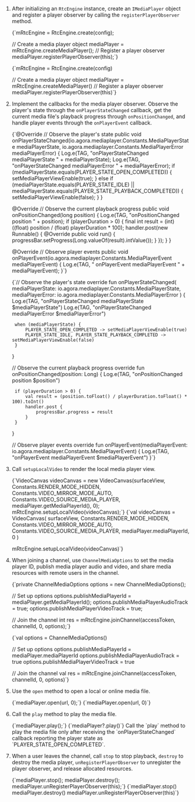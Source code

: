 
<PlatformWrapper platform="android">


1. After initializing an `RtcEngine` instance, create an `IMediaPlayer` object and register a player observer by calling the `registerPlayerObserver` method.

   <Tabs groupId="language">
   <TabItem value="java" label="Java">
   <CodeBlock language="java" showLineNumbers>
   {`mRtcEngine = RtcEngine.create(config);

   // Create a media player object
   mediaPlayer = mRtcEngine.createMediaPlayer();
   // Register a player observer
   mediaPlayer.registerPlayerObserver(this);`}
   </CodeBlock>
   </TabItem>

   <TabItem value="kotlin" label="Kotlin" default>
   <CodeBlock language="kotlin" showLineNumbers>
   {`mRtcEngine = RtcEngine.create(config)

   // Create a media player object
   mediaPlayer = mRtcEngine.createMediaPlayer()
   // Register a player observer
   mediaPlayer.registerPlayerObserver(this)`}
   </CodeBlock>
   </TabItem>
   </Tabs>

1. Implement the callbacks for the media player observer. Observe the player's state through the `onPlayerStateChanged` callback, get the current media file's playback progress through `onPositionChanged`, and handle player events through the `onPlayerEvent` callback.

   <Tabs groupId="language">
   <TabItem value="java" label="Java">
   <CodeBlock language="java" showLineNumbers>
   {`@Override
    // Observe the player's state
    public void onPlayerStateChanged(io.agora.mediaplayer.Constants.MediaPlayerState mediaPlayerState, io.agora.mediaplayer.Constants.MediaPlayerError mediaPlayerError) {
        Log.e(TAG, "onPlayerStateChanged mediaPlayerState " + mediaPlayerState);
        Log.e(TAG, "onPlayerStateChanged mediaPlayerError " + mediaPlayerError);
        if (mediaPlayerState.equals(PLAYER_STATE_OPEN_COMPLETED)) {
            setMediaPlayerViewEnable(true);
        } else if (mediaPlayerState.equals(PLAYER_STATE_IDLE) || mediaPlayerState.equals(PLAYER_STATE_PLAYBACK_COMPLETED)) {
            setMediaPlayerViewEnable(false);
        }
    }

    @Override
    // Observe the current playback progress
    public void onPositionChanged(long position) {
        Log.e(TAG, "onPositionChanged position " + position);
        if (playerDuration > 0) {
            final int result = (int) ((float) position / (float) playerDuration * 100);
            handler.post(new Runnable() {
                @Override
                public void run() {
                    progressBar.setProgress(Long.valueOf(result).intValue());
                }
            });
        }
    }

    @Override
    // Observe player events
    public void onPlayerEvent(io.agora.mediaplayer.Constants.MediaPlayerEvent mediaPlayerEvent) {
        Log.e(TAG, " onPlayerEvent mediaPlayerEvent " + mediaPlayerEvent);
    }`}
   </CodeBlock>
   </TabItem>

   <TabItem value="kotlin" label="Kotlin" default>
   <CodeBlock language="kotlin" showLineNumbers>
   {`// Observe the player's state
    override fun onPlayerStateChanged(
        mediaPlayerState: io.agora.mediaplayer.Constants.MediaPlayerState,
        mediaPlayerError: io.agora.mediaplayer.Constants.MediaPlayerError
    ) {
        Log.e(TAG, "onPlayerStateChanged mediaPlayerState $mediaPlayerState")
        Log.e(TAG, "onPlayerStateChanged mediaPlayerError $mediaPlayerError")

        when (mediaPlayerState) {
            PLAYER_STATE_OPEN_COMPLETED -> setMediaPlayerViewEnable(true)
            PLAYER_STATE_IDLE, PLAYER_STATE_PLAYBACK_COMPLETED -> setMediaPlayerViewEnable(false)
        }
    }

    // Observe the current playback progress
    override fun onPositionChanged(position: Long) {
        Log.e(TAG, "onPositionChanged position $position")

        if (playerDuration > 0) {
            val result = (position.toFloat() / playerDuration.toFloat() * 100).toInt()
            handler.post {
                progressBar.progress = result
            }
        }
    }

    // Observe player events
    override fun onPlayerEvent(mediaPlayerEvent: io.agora.mediaplayer.Constants.MediaPlayerEvent) {
        Log.e(TAG, "onPlayerEvent mediaPlayerEvent $mediaPlayerEvent")
    }`}
   </CodeBlock>
   </TabItem>
   </Tabs>

1. Call `setupLocalVideo` to render the local media player view.

   <Tabs groupId="language">
   <TabItem value="java" label="Java">
   <CodeBlock language="java" showLineNumbers>
   {`VideoCanvas videoCanvas = new VideoCanvas(surfaceView, Constants.RENDER_MODE_HIDDEN, Constants.VIDEO_MIRROR_MODE_AUTO,
    Constants.VIDEO_SOURCE_MEDIA_PLAYER, mediaPlayer.getMediaPlayerId(), 0);
    mRtcEngine.setupLocalVideo(videoCanvas);`}
   </CodeBlock>
   </TabItem>
   
   <TabItem value="kotlin" label="Kotlin" default>
   <CodeBlock language="kotlin" showLineNumbers>
   {`val videoCanvas = VideoCanvas(
       surfaceView,
       Constants.RENDER_MODE_HIDDEN,
       Constants.VIDEO_MIRROR_MODE_AUTO,
       Constants.VIDEO_SOURCE_MEDIA_PLAYER,
       mediaPlayer.mediaPlayerId,
       0
   )

   mRtcEngine.setupLocalVideo(videoCanvas)`}
   </CodeBlock>
   </TabItem>
   </Tabs>

1. When joining a channel, use `ChannelMediaOptions` to set the media player ID, publish media player audio and video, and share media resources with remote users in the channel.

   <Tabs groupId="language">
   <TabItem value="java" label="Java">
   <CodeBlock language="java" showLineNumbers>
   {`private ChannelMediaOptions options = new ChannelMediaOptions();

    // Set up options
    options.publishMediaPlayerId = mediaPlayer.getMediaPlayerId();
    options.publishMediaPlayerAudioTrack = true;
    options.publishMediaPlayerVideoTrack = true;

    // Join the channel
    int res = mRtcEngine.joinChannel(accessToken, channelId, 0, options);`}
   </CodeBlock>
   </TabItem>

   <TabItem value="kotlin" label="Kotlin" default>
   <CodeBlock language="kotlin" showLineNumbers>
   {`val options = ChannelMediaOptions()
   
   // Set up options
   options.publishMediaPlayerId = mediaPlayer.mediaPlayerId
   options.publishMediaPlayerAudioTrack = true
   options.publishMediaPlayerVideoTrack = true
   
   // Join the channel
   val res = mRtcEngine.joinChannel(accessToken, channelId, 0, options)`}
   </CodeBlock>
   </TabItem>
   </Tabs>

1. Use the `open` method to open a local or online media file.

   <Tabs groupId="language">
   <TabItem value="java" label="Java">
   <CodeBlock language="java" showLineNumbers>
   {`mediaPlayer.open(url, 0);`}
   </CodeBlock>
   </TabItem>
   
   <TabItem value="kotlin" label="Kotlin" default>
   <CodeBlock language="kotlin" showLineNumbers>
   {`mediaPlayer.open(url, 0)`}
   </CodeBlock>
   </TabItem>
   </Tabs>

1. Call the `play` method to play the media file.

   <Tabs groupId="language">
   <TabItem value="java" label="Java">
   <CodeBlock language="java" showLineNumbers>
   {`mediaPlayer.play();`}
   </CodeBlock>
   </TabItem>
   
   <TabItem value="kotlin" label="Kotlin" default>
   <CodeBlock language="kotlin" showLineNumbers>
   {`mediaPlayer?.play()`}
   </CodeBlock>
   </TabItem>
   </Tabs>

    <Admonition type="caution" title="Caution">
    Call the `play` method to play the media file only after receiving the `onPlayerStateChanged` callback reporting the player state as `PLAYER_STATE_OPEN_COMPLETED`.   
    </Admonition>

1. When a user leaves the channel, call `stop` to stop playback, `destroy` to destroy the media player, `unRegisterPlayerObserver` to unregister the player observer, and release allocated resources.

   <Tabs groupId="language">
   <TabItem value="java" label="Java">
   <CodeBlock language="java" showLineNumbers>
   {`mediaPlayer.stop();
   mediaPlayer.destroy();
   mediaPlayer.unRegisterPlayerObserver(this);`}
   </CodeBlock>
   </TabItem>
   
   <TabItem value="kotlin" label="Kotlin" default>
   <CodeBlock language="kotlin" showLineNumbers>
   {`mediaPlayer.stop()
   mediaPlayer.destroy()
   mediaPlayer.unRegisterPlayerObserver(this)`}
   </CodeBlock>
   </TabItem>
   </Tabs>

</PlatformWrapper>